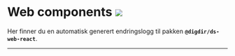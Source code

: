 
<Meta title="Changelog/Web components" />

# Web components [![](https://img.shields.io/npm/v/@digdir/ds-web-react?label=latest%20release&color=0051be)](https://www.npmjs.com/package/@digdir/ds-web-react)

Her finner du en automatisk generert endringslogg til pakken **`@digdir/ds-web-react`**.

---

<Description markdown={changelog} />
